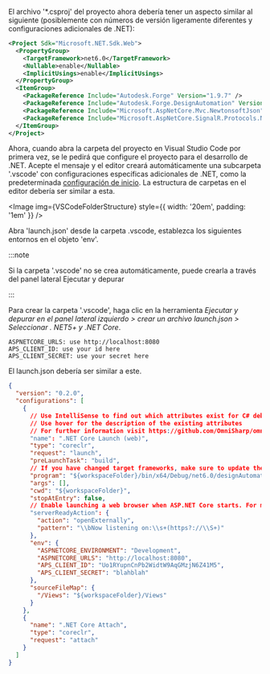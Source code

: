 
El archivo '*.csproj' del proyecto ahora debería tener un aspecto similar al siguiente (posiblemente con números de versión ligeramente diferentes y configuraciones adicionales de .NET):

```xml
<Project Sdk="Microsoft.NET.Sdk.Web">
  <PropertyGroup>
    <TargetFramework>net6.0</TargetFramework>
    <Nullable>enable</Nullable>
    <ImplicitUsings>enable</ImplicitUsings>
  </PropertyGroup>
  <ItemGroup>
    <PackageReference Include="Autodesk.Forge" Version="1.9.7" />
    <PackageReference Include="Autodesk.Forge.DesignAutomation" Version="5.1.0" />
    <PackageReference Include="Microsoft.AspNetCore.Mvc.NewtonsoftJson" Version="6.0.11" />
    <PackageReference Include="Microsoft.AspNetCore.SignalR.Protocols.NewtonsoftJson" Version="6.0.11" />
  </ItemGroup>
</Project>
```

Ahora, cuando abra la carpeta del proyecto en Visual Studio Code por primera vez, se le pedirá que configure el proyecto para el desarrollo de .NET. Acepte el mensaje y el editor creará automáticamente una subcarpeta '.vscode' con configuraciones específicas adicionales de .NET, como la predeterminada [configuración de inicio](https://code.visualstudio.com/docs/editor/debugging#_launch-configurations).
La estructura de carpetas en el editor debería ser similar a esta.

<Image img={VSCodeFolderStructure} style={{ width: '20em', padding: '1em' }} />

Abra 'launch.json' desde la carpeta .vscode, establezca los siguientes entornos en el objeto 'env'.



:::note

Si la carpeta '.vscode' no se crea automáticamente, puede crearla a través del panel lateral Ejecutar y depurar


:::



Para crear la carpeta '.vscode', haga clic en la herramienta *Ejecutar y depurar en el panel lateral izquierdo > crear un archivo launch.json > Seleccionar . NET5+ y .NET Core*.

```batch
ASPNETCORE_URLS: use http://localhost:8080
APS_CLIENT_ID: use your id here
APS_CLIENT_SECRET: use your secret here
```

El launch.json debería ser similar a este.

```json title=launch.json
{
  "version": "0.2.0",
  "configurations": [
    {
      // Use IntelliSense to find out which attributes exist for C# debugging
      // Use hover for the description of the existing attributes
      // For further information visit https://github.com/OmniSharp/omnisharp-vscode/blob/master/debugger-launchjson.md
      "name": ".NET Core Launch (web)",
      "type": "coreclr",
      "request": "launch",
      "preLaunchTask": "build",
      // If you have changed target frameworks, make sure to update the program path.
      "program": "${workspaceFolder}/bin/x64/Debug/net6.0/designAutomationSample.dll",
      "args": [],
      "cwd": "${workspaceFolder}",
      "stopAtEntry": false,
      // Enable launching a web browser when ASP.NET Core starts. For more information: https://aka.ms/VSCode-CS-LaunchJson-WebBrowser
      "serverReadyAction": {
        "action": "openExternally",
        "pattern": "\\bNow listening on:\\s+(https?://\\S+)"
      },
      "env": {
        "ASPNETCORE_ENVIRONMENT": "Development",
        "ASPNETCORE_URLS": "http://localhost:8080",
        "APS_CLIENT_ID": "Uo1RYupnCnPb2WidtW9AqGMzjN6Z41M5",
        "APS_CLIENT_SECRET": "blahblah"
      },
      "sourceFileMap": {
        "/Views": "${workspaceFolder}/Views"
      }
    },
    {
      "name": ".NET Core Attach",
      "type": "coreclr",
      "request": "attach"
    }
  ]
}
```

